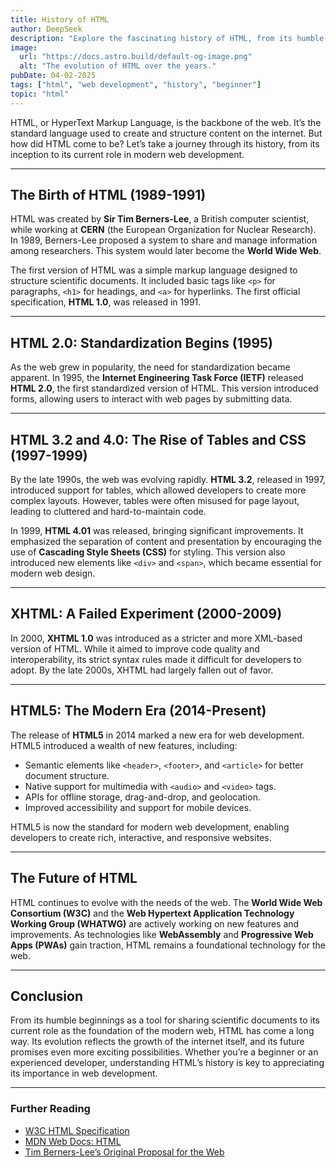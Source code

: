 ```yaml
---
title: History of HTML  
author: DeepSeek  
description: "Explore the fascinating history of HTML, from its humble beginnings to its role in shaping the modern web."  
image:  
  url: "https://docs.astro.build/default-og-image.png"  
  alt: "The evolution of HTML over the years."  
pubDate: 04-02-2025  
tags: ["html", "web development", "history", "beginner"]  
topic: "html"
---
```




HTML, or HyperText Markup Language, is the backbone of the web. It’s the standard language used to create and structure content on the internet. But how did HTML come to be? Let’s take a journey through its history, from its inception to its current role in modern web development.

---

## The Birth of HTML (1989-1991)

HTML was created by **Sir Tim Berners-Lee**, a British computer scientist, while working at **CERN** (the European Organization for Nuclear Research). In 1989, Berners-Lee proposed a system to share and manage information among researchers. This system would later become the **World Wide Web**.

The first version of HTML was a simple markup language designed to structure scientific documents. It included basic tags like `<p>` for paragraphs, `<h1>` for headings, and `<a>` for hyperlinks. The first official specification, **HTML 1.0**, was released in 1991.

---

## HTML 2.0: Standardization Begins (1995)

As the web grew in popularity, the need for standardization became apparent. In 1995, the **Internet Engineering Task Force (IETF)** released **HTML 2.0**, the first standardized version of HTML. This version introduced forms, allowing users to interact with web pages by submitting data.

---

## HTML 3.2 and 4.0: The Rise of Tables and CSS (1997-1999)

By the late 1990s, the web was evolving rapidly. **HTML 3.2**, released in 1997, introduced support for tables, which allowed developers to create more complex layouts. However, tables were often misused for page layout, leading to cluttered and hard-to-maintain code.

In 1999, **HTML 4.01** was released, bringing significant improvements. It emphasized the separation of content and presentation by encouraging the use of **Cascading Style Sheets (CSS)** for styling. This version also introduced new elements like `<div>` and `<span>`, which became essential for modern web design.

---

## XHTML: A Failed Experiment (2000-2009)

In 2000, **XHTML 1.0** was introduced as a stricter and more XML-based version of HTML. While it aimed to improve code quality and interoperability, its strict syntax rules made it difficult for developers to adopt. By the late 2000s, XHTML had largely fallen out of favor.

---

## HTML5: The Modern Era (2014-Present)

The release of **HTML5** in 2014 marked a new era for web development. HTML5 introduced a wealth of new features, including:

- Semantic elements like `<header>`, `<footer>`, and `<article>` for better document structure.
- Native support for multimedia with `<audio>` and `<video>` tags.
- APIs for offline storage, drag-and-drop, and geolocation.
- Improved accessibility and support for mobile devices.

HTML5 is now the standard for modern web development, enabling developers to create rich, interactive, and responsive websites.

---

## The Future of HTML

HTML continues to evolve with the needs of the web. The **World Wide Web Consortium (W3C)** and the **Web Hypertext Application Technology Working Group (WHATWG)** are actively working on new features and improvements. As technologies like **WebAssembly** and **Progressive Web Apps (PWAs)** gain traction, HTML remains a foundational technology for the web.

---

## Conclusion

From its humble beginnings as a tool for sharing scientific documents to its current role as the foundation of the modern web, HTML has come a long way. Its evolution reflects the growth of the internet itself, and its future promises even more exciting possibilities. Whether you’re a beginner or an experienced developer, understanding HTML’s history is key to appreciating its importance in web development.

---

### Further Reading
- [W3C HTML Specification](https://www.w3.org/TR/html/)
- [MDN Web Docs: HTML](https://developer.mozilla.org/en-US/docs/Web/HTML)
- [Tim Berners-Lee’s Original Proposal for the Web](https://www.w3.org/History/1989/proposal.html)